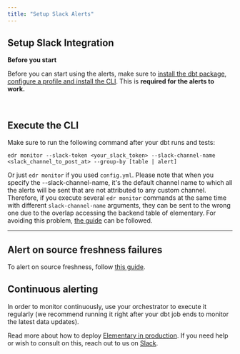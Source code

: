 ```yaml
---
title: "Setup Slack Alerts"
---
```





## Setup Slack Integration

<Info>

**Before you start**

Before you can start using the alerts, make sure to [install the dbt package](/oss/quickstart/quickstart-cli-package), [configure a profile and install the CLI](/oss/quickstart/quickstart-cli).
This is **required for the alerts to work.**

<br />
</Info>

<SetupSlackIntegration />

## Execute the CLI

Make sure to run the following command after your dbt runs and tests:

```
edr monitor --slack-token <your_slack_token> --slack-channel-name <slack_channel_to_post_at> --group-by [table | alert]
```

Or just `edr monitor` if you used `config.yml`. Please note that when you specify the --slack-channel-name, it's the
default channel name to which all the alerts will be sent that are not attributed to any custom channel. Therefore,
if you execute several `edr monitor` commands at the same time with different `slack-channel-name` arguments, they can
be sent to the wrong one due to the overlap accessing the backend table of elementary. For avoiding this problem,
[the guide](/oss/guides/alerts/alerts-configuration#custom-channel) can be followed.

---

## Alert on source freshness failures

To alert on source freshness, follow [this guide](/oss/guides/collect-dbt-source-freshness).

## Continuous alerting

In order to monitor continuously, use your orchestrator to execute it regularly (we recommend running it right after
your dbt job ends to monitor the latest data updates).

Read more about how to deploy [Elementary in production](/oss/deployment-and-configuration/elementary-in-production).
If you need help or wish to consult on this, reach out to us
on [Slack](https://elementary-data.com/community).
